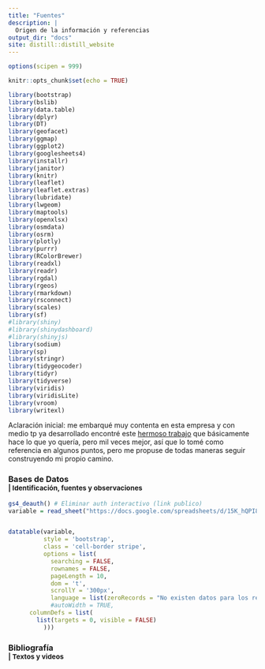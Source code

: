 ```yaml
---
title: "Fuentes"
description: |
  Origen de la información y referencias
output_dir: "docs"
site: distill::distill_website
---
```


```r
options(scipen = 999)

knitr::opts_chunk$set(echo = TRUE)

library(bootstrap)
library(bslib)
library(data.table)
library(dplyr)
library(DT)
library(geofacet)
library(ggmap)
library(ggplot2)
library(googlesheets4)
library(installr)
library(janitor)
library(knitr)
library(leaflet)
library(leaflet.extras)
library(lubridate)
library(lwgeom)
library(maptools)
library(openxlsx)
library(osmdata)
library(osrm)
library(plotly)
library(purrr)
library(RColorBrewer)
library(readxl)
library(readr)
library(rgdal)
library(rgeos)
library(rmarkdown)
library(rsconnect)
library(scales)
library(sf)
#library(shiny)
#library(shinydashboard)
#library(shinyjs)
library(sodium)
library(sp)
library(stringr)
library(tidygeocoder)
library(tidyr)
library(tidyverse)
library(viridis)
library(viridisLite)
library(vroom)
library(writexl)
```

Aclaración inicial: me embarqué muy contenta en esta empresa y con medio tp ya desarrollado encontré este [hermoso trabajo](https://buenosaires.gob.ar/publicaciones-de-informacion-territorial/indice-de-cobertura-de-las-necesidades-de-la-vida) que básicamente hace lo que yo quería, pero mil veces mejor, así que lo tomé como referencia en algunos puntos, pero me propuse de todas maneras seguir construyendo mi propio camino.

<h3>
  Bases de Datos </br>
  <small class="text-muted"> |  Identificación, fuentes y observaciones </small>
</h3>

```r
gs4_deauth() # Eliminar auth interactivo (link publico)
variable = read_sheet("https://docs.google.com/spreadsheets/d/15K_hQPI8NeN-vGZoND9f9yWvzg82VgPx-S1nffsJ3LQ/edit#gid=0")


datatable(variable, 
          style = 'bootstrap', 
          class = 'cell-border stripe',
          options = list(
            searching = FALSE,
            rownames = FALSE,
            pageLength = 10,
            dom = 't',
            scrollY = '300px',
            language = list(zeroRecords = "No existen datos para los requerimientos seleccionados"),
            #autoWidth = TRUE,
      columnDefs = list(
        list(targets = 0, visible = FALSE)
          )))

```

<h3>
  Bibliografía </br>
  <small class="text-muted"> |  Textos y videos </small>
</h3>
